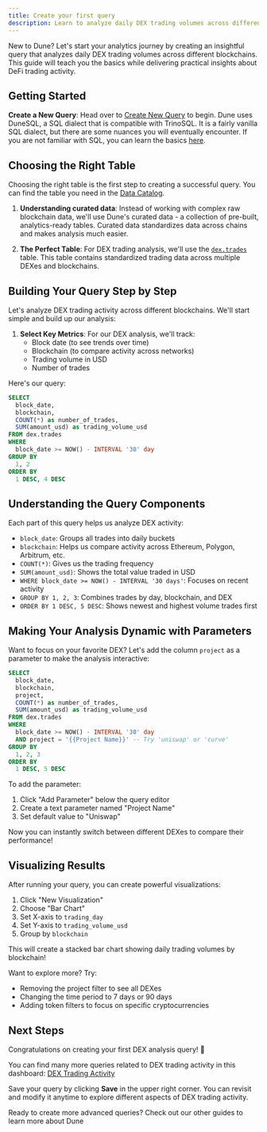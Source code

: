 ```yaml
---
title: Create your first query
description: Learn to analyze daily DEX trading volumes across different blockchains
---
```


New to Dune? Let's start your analytics journey by creating an insightful query that analyzes daily DEX trading volumes across different blockchains. This guide will teach you the basics while delivering practical insights about DeFi trading activity.

## Getting Started

**Create a New Query**: Head over to [Create New Query](https://dune.com/queries) to begin. Dune uses DuneSQL, a SQL dialect that is compatible with TrinoSQL. It is a fairly vanilla SQL dialect, but there are some nuances you will eventually encounter. If you are not familiar with SQL, you can learn the basics [here](https://www.w3schools.com/sql/).

## Choosing the Right Table

Choosing the right table is the first step to creating a successful query. You can find the table you need in the [Data Catalog](/data-catalog).

1. **Understanding curated data**: Instead of working with complex raw blockchain data, we'll use Dune's curated data - a collection of pre-built, analytics-ready tables. Curated data standardizes data across chains and makes analysis much easier.

2. **The Perfect Table**: For DEX trading analysis, we'll use the [`dex.trades`](data-catalog/curated/evm/DEX/dex-trades) table. This table contains standardized trading data across multiple DEXes and blockchains.

## Building Your Query Step by Step

Let's analyze DEX trading activity across different blockchains. We'll start simple and build up our analysis:

1. **Select Key Metrics**: For our DEX analysis, we'll track:
   - Block date (to see trends over time)
   - Blockchain (to compare activity across networks)
   - Trading volume in USD
   - Number of trades

Here's our query:

```sql
SELECT
  block_date,
  blockchain,
  COUNT(*) as number_of_trades,
  SUM(amount_usd) as trading_volume_usd
FROM dex.trades
WHERE
  block_date >= NOW() - INTERVAL '30' day
GROUP BY
  1, 2
ORDER BY
  1 DESC, 4 DESC
```


<DuneEmbed qID="4601471" vID="7669409" height="400px" />

## Understanding the Query Components

Each part of this query helps us analyze DEX activity:

- `block_date`: Groups all trades into daily buckets
- `blockchain`: Helps us compare activity across Ethereum, Polygon, Arbitrum, etc.
- `COUNT(*)`: Gives us the trading frequency
- `SUM(amount_usd)`: Shows the total value traded in USD
- `WHERE block_date >= NOW() - INTERVAL '30 days'`: Focuses on recent activity
- `GROUP BY 1, 2, 3`: Combines trades by day, blockchain, and DEX
- `ORDER BY 1 DESC, 5 DESC`: Shows newest and highest volume trades first

## Making Your Analysis Dynamic with Parameters

Want to focus on your favorite DEX? Let's add the column `project` as a parameter to make the analysis interactive:

```sql
SELECT
  block_date,
  blockchain,
  project,
  COUNT(*) as number_of_trades,
  SUM(amount_usd) as trading_volume_usd
FROM dex.trades
WHERE
  block_date >= NOW() - INTERVAL '30' day
  AND project = '{{Project Name}}' -- Try 'uniswap' or 'curve'
GROUP BY
  1, 2, 3
ORDER BY
  1 DESC, 5 DESC
```

To add the parameter:

1. Click "Add Parameter" below the query editor
2. Create a text parameter named "Project Name"
3. Set default value to "Uniswap"

Now you can instantly switch between different DEXes to compare their performance!

<DuneEmbed qID="4601551" vID="7669621" height="400px" />

## Visualizing Results

After running your query, you can create powerful visualizations:

1. Click "New Visualization"
2. Choose "Bar Chart"
3. Set X-axis to `trading_day`
4. Set Y-axis to `trading_volume_usd`
5. Group by `blockchain`

This will create a stacked bar chart showing daily trading volumes by blockchain!

<DuneEmbed qID="4601471" vID="7669323" height="400px" />

<Note>

  Want to explore more? Try: 
- Removing the project filter to see all DEXes 
- Changing the time period to 7 days or 90 days 
- Adding token filters to focus on specific cryptocurrencies

</Note>

## Next Steps

Congratulations on creating your first DEX analysis query! 🎉

You can find many more queries related to DEX trading activity in this dashboard: [DEX Trading Activity](https://dune.com/hagaetc/dex-metrics)

Save your query by clicking **Save** in the upper right corner. You can revisit and modify it anytime to explore different aspects of DEX trading activity.

<Note>
  Ready to create more advanced queries? Check out our other guides to learn
  more about Dune
</Note>
